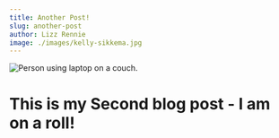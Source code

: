```yaml
---
title: Another Post!
slug: another-post
author: Lizz Rennie
image: ./images/kelly-sikkema.jpg
---
```


![Person using laptop on a couch.](./images/kelly-sikkema.jpg)

# This is my Second blog post - I am on a roll!
